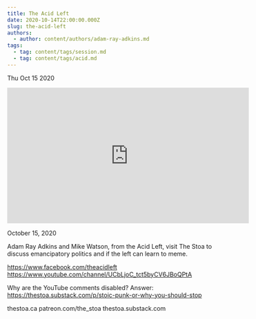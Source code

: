 ```yaml
---
title: The Acid Left
date: 2020-10-14T22:00:00.000Z
slug: the-acid-left
authors:
  - author: content/authors/adam-ray-adkins.md
tags:
  - tag: content/tags/session.md
  - tag: content/tags/acid.md
---
```






Thu Oct 15 2020

<iframe width="560" height="315" src="https://www.youtube.com/embed/b7qcfQaMl5E" title="The Acid Left w/ Adam Ray Adkins" frameborder="0" allow="accelerometer; autoplay; clipboard-write; encrypted-media; gyroscope; picture-in-picture" allowfullscreen ></iframe>

October 15, 2020

Adam Ray Adkins and Mike Watson, from the Acid Left, visit The Stoa to discuss emancipatory politics and if the left can learn to meme.

https://www.facebook.com/theacidleft
https://www.youtube.com/channel/UCbLjoC_tct5byCV6JBoQPtA

Why are the YouTube comments disabled? Answer: https://thestoa.substack.com/p/stoic-punk-or-why-you-should-stop

thestoa.ca
patreon.com/the_stoa
thestoa.substack.com


